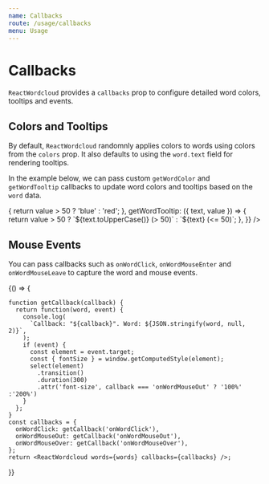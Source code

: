 ```yaml
---
name: Callbacks
route: /usage/callbacks
menu: Usage
---
```




# Callbacks

`ReactWordcloud` provides a `callbacks` prop to configure detailed word colors, tooltips and events.

## Colors and Tooltips

By default, `ReactWordcloud` randomnly applies colors to words using colors from the `colors` prop. It also defaults to using the `word.text` field for rendering tooltips.

In the example below, we can pass custom `getWordColor` and `getWordTooltip` callbacks to update word colors and tooltips based on the `word` data.

<Playground>
  <ReactWordcloud
    words={words}
    callbacks={{
      getWordColor: ({ value }) => {
        return value > 50 ? 'blue' : 'red';
      },
      getWordTooltip: ({ text, value }) => {
        return value > 50 ? `${text.toUpperCase()} (> 50)` : `${text} (<= 50)`;
      },
    }}
  />
</Playground>

## Mouse Events

You can pass callbacks such as `onWordClick`, `onWordMouseEnter` and `onWordMouseLeave` to capture the word and mouse events.

<Playground>
  {() => {

    function getCallback(callback) {
      return function(word, event) {
        console.log(
          `Callback: "${callback}". Word: ${JSON.stringify(word, null, 2)}`,
        );
        if (event) {
          const element = event.target;
          const { fontSize } = window.getComputedStyle(element);
          select(element)
            .transition()
            .duration(300)
            .attr('font-size', callback === 'onWordMouseOut' ? '100%' :'200%')
        }
      };
    }
    const callbacks = {
      onWordClick: getCallback('onWordClick'),
      onWordMouseOut: getCallback('onWordMouseOut'),
      onWordMouseOver: getCallback('onWordMouseOver'),
    };
    return <ReactWordcloud words={words} callbacks={callbacks} />;

}}

</Playground>

